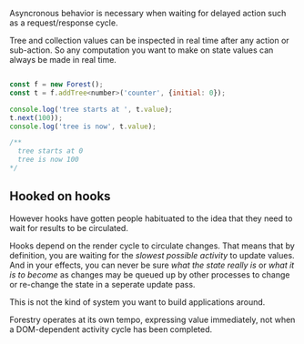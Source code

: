 Asyncronous behavior is necessary when waiting for delayed action such as a
request/response cycle.

Tree and collection values can be inspected in real time after any action or sub-action.
So any computation you want to make on state values can always be made in real time.

```JavaScript

const f = new Forest();
const t = f.addTree<number>('counter', {initial: 0});

console.log('tree starts at ', t.value);
t.next(100));
console.log('tree is now', t.value);

/**
  tree starts at 0
  tree is now 100
*/

```

## Hooked on hooks

However hooks have gotten people habituated to the idea
that they need to wait for results to be circulated.

Hooks depend on the render cycle to circulate changes. That means that by definition,
you are waiting for the _slowest possible activity_ to update values. And in your effects,
you can never be sure _what the state really is_ or _what it is to become_ as changes may be queued
up by other processes to change or re-change the state in a seperate update pass.

This is not the kind of system you want to build applications around.

Forestry operates at its own tempo, expressing value immediately, not when a DOM-dependent
activity cycle has been completed.
